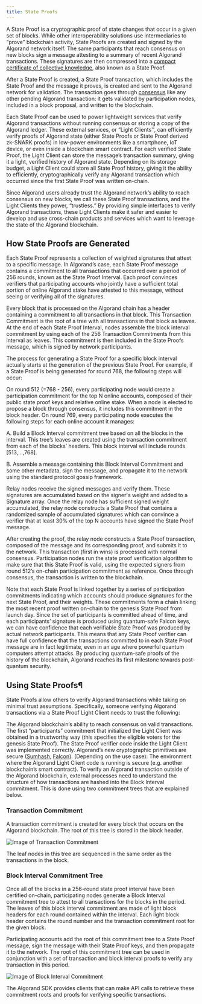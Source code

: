 ```yaml
---
title: State Proofs
---
```



A State Proof is a cryptographic proof of state changes that occur in a given set of blocks. While other interoperability solutions use intermediaries to “prove” blockchain activity, State Proofs are created and signed by the Algorand network itself. The same participants that reach consensus on new blocks sign a message attesting to a summary of recent Algorand transactions. These signatures are then compressed into a [compact certificate of collective knowledge](https://people.csail.mit.edu/nickolai/papers/micali-compactcert-eprint.pdf), also known as a State Proof.

After a State Proof is created, a State Proof transaction, which includes the State Proof and the message it proves, is created and sent to the Algorand network for validation. The transaction goes through [consensus](/protocol/consensus) like any other pending Algorand transaction: it gets validated by participation nodes, included in a block proposal, and written to the blockchain.

Each State Proof can be used to power lightweight services that verify Algorand transactions without running consensus or storing a copy of the Algorand ledger. These external services, or “Light Clients'', can efficiently verify proofs of Algorand state (either State Proofs or State Proof derived zk-SNARK proofs) in low-power environments like a smartphone, IoT device, or even inside a blockchain smart contract. For each verified State Proof, the Light Client can store the message’s transaction summary, giving it a light, verified history of Algorand state. Depending on its storage budget, a Light Client could store all State Proof history, giving it the ability to efficiently, cryptographically verify any Algorand transaction which occurred since the first State Proof was written on-chain.

Since Algorand users already trust the Algorand network’s ability to reach consensus on new blocks, we call these State Proof transactions, and the Light Clients they power, “trustless.” By providing simple interfaces to verify Algorand transactions, these Light Clients make it safer and easier to develop and use cross-chain products and services which want to leverage the state of the Algorand blockchain.

## How State Proofs are Generated

Each State Proof represents a collection of weighted signatures that attest to a specific message. In Algorand’s case, each State Proof message contains a commitment to all transactions that occurred over a period of 256 rounds, known as the State Proof Interval. Each proof convinces verifiers that participating accounts who jointly have a sufficient total portion of online Algorand stake have attested to this message, without seeing or verifying all of the signatures.

Every block that is processed on the Algorand chain has a header containing a commitment to all transactions in that block. This Transaction Commitment is the root of a tree with all transactions in that block as leaves. At the end of each State Proof Interval, nodes assemble the block interval commitment by using each of the 256 Transaction Commitments from this interval as leaves. This commitment is then included in the State Proofs message, which is signed by network participants.

The process for generating a State Proof for a specific block interval actually starts at the generation of the previous State Proof. For example, if a State Proof is being generated for round 768, the following steps will occur:

On round 512 (=768 - 256), every participating node would create a participation commitment for the top N online accounts, composed of their public state proof keys and relative online stake. When a node is elected to propose a block through consensus, it includes this commitment in the block header.
On round 769, every participating node executes the following steps for each online account it manages:

A. Build a Block Interval commitment tree based on all the blocks in the interval. This tree’s leaves are created using the transaction commitment from each of the blocks’ headers. This block interval will include rounds [513,...,768].

B. Assemble a message containing this Block Interval Commitment and some other metadata, sign the message, and propagate it to the network using the standard protocol gossip framework.

Relay nodes receive the signed messages and verify them. These signatures are accumulated based on the signer's weight and added to a Signature array. Once the relay node has sufficient signed weight accumulated, the relay node constructs a State Proof that contains a randomized sample of accumulated signatures which can convince a verifier that at least 30% of the top N accounts have signed the State Proof message.

After creating the proof, the relay node constructs a State Proof transaction, composed of the message and its corresponding proof, and submits it to the network. This transaction (first in wins) is processed with normal consensus. Participation nodes run the state proof verification algorithm to make sure that this State Proof is valid, using the expected signers from round 512’s on-chain participation commitment as reference. Once through consensus, the transaction is written to the blockchain.

Note that each State Proof is linked together by a series of participation commitments indicating which accounts should produce signatures for the next State Proof, and their weights. These commitments form a chain linking the most recent proof written on-chain to the genesis State Proof from launch day. Since the set of participants is committed ahead of time, and each participants’ signature is produced using quantum-safe Falcon keys, we can have confidence that each verifiable State Proof was produced by actual network participants. This means that any State Proof verifier can have full confidence that the transactions committed to in each State Proof message are in fact legitimate, even in an age where powerful quantum computers attempt attacks. By producing quantum-safe proofs of the history of the blockchain, Algorand reaches its first milestone towards post-quantum security.

## Using State Proofs¶

State Proofs allow others to verify Algorand transactions while taking on minimal trust assumptions. Specifically, someone verifying Algorand transactions via a State Proof Light Client needs to trust the following:

The Algorand blockchain’s ability to reach consensus on valid transactions.
The first “participants” commitment that initialized the Light Client was obtained in a trustworthy way (this specifies the eligible voters for the genesis State Proof).
The State Proof verifier code inside the Light Client was implemented correctly.
Algorand’s new cryptographic primitives are secure ([Sumhash](https://github.com/algorand/go-sumhash/blob/master/cryptanalysis/merging-trees-ss.pdf), [Falcon](https://github.com/algorand/falcon)).
(Depending on the use case): The environment where the Algorand Light Client code is running is secure (e.g. another blockchain’s smart contract).
To verify an Algorand transaction outside of the Algorand blockchain, external processes need to understand the structure of how transactions are hashed into the Block Interval commitment. This is done using two commitment trees that are explained below.

### Transaction Commitment

A transaction commitment is created for every block that occurs on the Algorand blockchain. The root of this tree is stored in the block header.

<Image src={transactionCommitment} alt='Image of Transaction Commitment' />

The leaf nodes in this tree are sequenced in the same order as the transactions in the block.

### Block Interval Commitment Tree

Once all of the blocks in a 256-round state proof interval have been certified on-chain, participating nodes generate a Block Interval commitment tree to attest to all transactions for the blocks in the period. The leaves of this block interval commitment are made of light block headers for each round contained within the interval. Each light block header contains the round number and the transaction commitment root for the given block.

Participating accounts add the root of this commitment tree to a State Proof message, sign the message with their State Proof keys, and then propagate it to the network. The root of this commitment tree can be used in conjunction with a set of transaction and block interval proofs to verify any transaction in this period.

<Image src={blockIntervalCommitment} alt='Image of Block Interval Commitment' />

The Algorand SDK provides clients that can make API calls to retrieve these commitment roots and proofs for verifying specific transactions.
